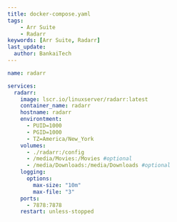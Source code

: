 ```yaml
---
title: docker-compose.yaml
tags:
    - Arr Suite
    - Radarr
keywords: [Arr Suite, Radarr]
last_update:
  author: BankaiTech
---
```


```yaml
name: radarr

services:
  radarr:
    image: lscr.io/linuxserver/radarr:latest
    container_name: radarr
    hostname: radarr
    environtment:
      - PUID=1000
      - PGID=1000
      - TZ=America/New_York
    volumes:
      - ./radarr:/config
      - /media/Movies:/Movies #optional
      - /media/Downloads:/media/Downloads #optional
    logging:
      options:
        max-size: "10m"
        max-file: "3"
    ports:
      - 7878:7878
    restart: unless-stopped
```

<BuyMeACoffeeButton />
